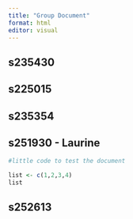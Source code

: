 ```yaml
---
title: "Group Document"
format: html
editor: visual
---
```


## s235430

## s225015

## s235354

## 

## s251930 - Laurine

```r
#little code to test the document 

list <- c(1,2,3,4)
list 
```

## s252613
